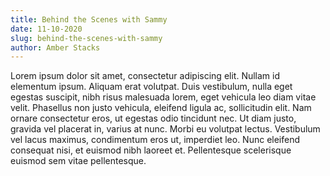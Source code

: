 ```yaml
---
title: Behind the Scenes with Sammy
date: 11-10-2020
slug: behind-the-scenes-with-sammy
author: Amber Stacks
---
```


Lorem ipsum dolor sit amet, consectetur adipiscing elit. Nullam id elementum ipsum. Aliquam erat volutpat. Duis vestibulum, nulla eget egestas suscipit, nibh risus malesuada lorem, eget vehicula leo diam vitae velit. Phasellus non justo vehicula, eleifend ligula ac, sollicitudin elit. Nam ornare consectetur eros, ut egestas odio tincidunt nec. Ut diam justo, gravida vel placerat in, varius at nunc. Morbi eu volutpat lectus. Vestibulum vel lacus maximus, condimentum eros ut, imperdiet leo. Nunc eleifend consequat nisi, et euismod nibh laoreet et. Pellentesque scelerisque euismod sem vitae pellentesque.